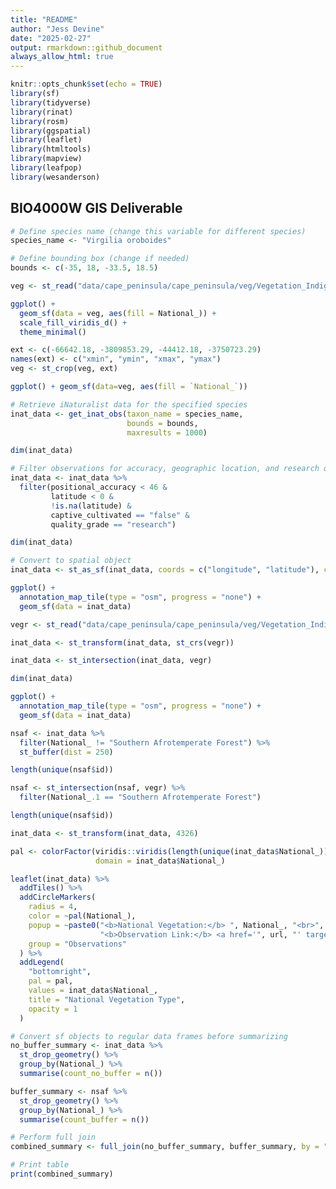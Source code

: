 ```yaml
---
title: "README"
author: "Jess Devine"
date: "2025-02-27"
output: rmarkdown::github_document
always_allow_html: true
---
```


```r
knitr::opts_chunk$set(echo = TRUE)
library(sf)
library(tidyverse)
library(rinat)
library(rosm)
library(ggspatial)
library(leaflet) 
library(htmltools)
library(mapview) 
library(leafpop) 
library(wesanderson)
```

## BIO4000W GIS Deliverable

```r
# Define species name (change this variable for different species)
species_name <- "Virgilia oroboides"  

# Define bounding box (change if needed)
bounds <- c(-35, 18, -33.5, 18.5)
```

```r
veg <- st_read("data/cape_peninsula/cape_peninsula/veg/Vegetation_Indigenous.shp")

ggplot() + 
  geom_sf(data = veg, aes(fill = National_)) +
  scale_fill_viridis_d() +
  theme_minimal()
```

```r
ext <- c(-66642.18, -3809853.29, -44412.18, -3750723.29) 
names(ext) <- c("xmin", "ymin", "xmax", "ymax") 
veg <- st_crop(veg, ext)

ggplot() + geom_sf(data=veg, aes(fill = `National_`))
```

```r
# Retrieve iNaturalist data for the specified species
inat_data <- get_inat_obs(taxon_name = species_name,
                          bounds = bounds,
                          maxresults = 1000)

dim(inat_data)

# Filter observations for accuracy, geographic location, and research quality
inat_data <- inat_data %>% 
  filter(positional_accuracy < 46 & 
         latitude < 0 &
         !is.na(latitude) &
         captive_cultivated == "false" &
         quality_grade == "research")

dim(inat_data)

# Convert to spatial object
inat_data <- st_as_sf(inat_data, coords = c("longitude", "latitude"), crs = 4326)
```

```r
ggplot() + 
  annotation_map_tile(type = "osm", progress = "none") + 
  geom_sf(data = inat_data)
```

```r
vegr <- st_read("data/cape_peninsula/cape_peninsula/veg/Vegetation_Indigenous_Remnants.shp")

inat_data <- st_transform(inat_data, st_crs(vegr))

inat_data <- st_intersection(inat_data, vegr)

dim(inat_data)

ggplot() + 
  annotation_map_tile(type = "osm", progress = "none") + 
  geom_sf(data = inat_data)
```

```r
nsaf <- inat_data %>% 
  filter(National_ != "Southern Afrotemperate Forest") %>%
  st_buffer(dist = 250)

length(unique(nsaf$id))

nsaf <- st_intersection(nsaf, vegr) %>% 
  filter(National_.1 == "Southern Afrotemperate Forest")

length(unique(nsaf$id))
```

```r
inat_data <- st_transform(inat_data, 4326)

pal <- colorFactor(viridis::viridis(length(unique(inat_data$National_))), 
                   domain = inat_data$National_)

leaflet(inat_data) %>%
  addTiles() %>%  
  addCircleMarkers(
    radius = 4, 
    color = ~pal(National_),  
    popup = ~paste0("<b>National Vegetation:</b> ", National_, "<br>",
                    "<b>Observation Link:</b> <a href='", url, "' target='_blank'>iNat</a>"),
    group = "Observations"
  ) %>%
  addLegend(
    "bottomright",
    pal = pal,
    values = inat_data$National_,
    title = "National Vegetation Type",
    opacity = 1
  )

```
``` r

# Convert sf objects to regular data frames before summarizing
no_buffer_summary <- inat_data %>%
  st_drop_geometry() %>%
  group_by(National_) %>%
  summarise(count_no_buffer = n())

buffer_summary <- nsaf %>%
  st_drop_geometry() %>%
  group_by(National_) %>%
  summarise(count_buffer = n())

# Perform full join
combined_summary <- full_join(no_buffer_summary, buffer_summary, by = "National_")

# Print table
print(combined_summary)

```